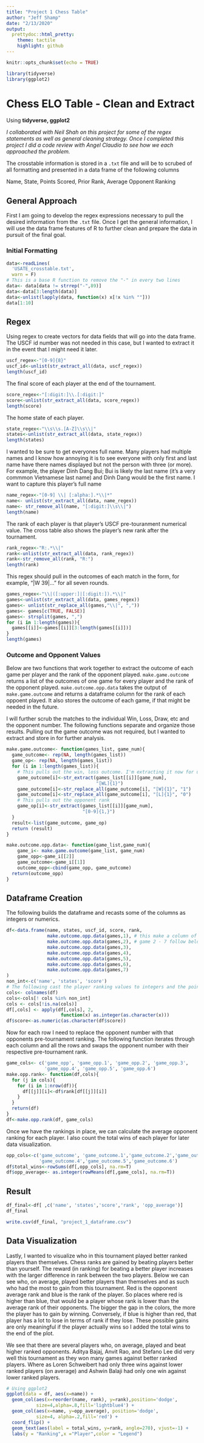 ```yaml
---
title: "Project 1 Chess Table"
author: "Jeff Shamp"
date: "2/13/2020"
output:
  prettydoc::html_pretty:
    theme: tactile
    highlight: github
---
```


```r
knitr::opts_chunk$set(echo = TRUE)
```


```r
library(tidyverse)
library(ggplot2)
```

# Chess ELO Table - Clean and Extract
Using **tidyverse, ggplot2**

_I collaborated with Neil Shah on this project for some of the regex statements as well as general cleaning strategy._
_Once I completed this project I did a code review with Angel Claudio to see how we each approached the problem._ 

The crosstable information is stored in a `.txt` file and will be to scrubed of all formatting and presented in a data frame of the following columns

Name, State, Points Scored, Prior Rank, Average Opponent Ranking

## General Approach

First I am going to develop the regex expressions necessary to pull the desired information from the `.txt` file. Once I get the general information, I will use the data frame features of R to further clean and prepare the data in pursuit of the final goal. 


### Initial Formatting

```r
data<-readLines(
  'USATE_crosstable.txt',
  warn = F)
# This is a base R function to remove the "-" in every two lines
data<- data[data != strrep("-",89)]
data<-data[3:length(data)]
data<-unlist(lapply(data, function(x) x[!x %in% ""]))
data[1:10]
```


## Regex 

Using regex to create vectors for data fields that will go into the data frame. The USCF id number was not needed in this case, but I wanted to extract it in the event that I might need it later. 

```r
uscf_regex<-"[0-9]{8}"
uscf_id<-unlist(str_extract_all(data, uscf_regex))
length(uscf_id)
```

The final score of each player at the end of the tournament. 

```r
score_regex<-"[:digit:]\\.[:digit:]"
score<-unlist(str_extract_all(data, score_regex))
length(score)
```

The home state of each player.

```r
state_regex<-"\\s\\s.[A-Z]\\s\\|"
states<-unlist(str_extract_all(data, state_regex))
length(states)
```

I wanted to be sure to get everyones full name. Many players had multiple names and I know how annoying it is to see everyone with only first and last name have there names displayed but not the person with three (or more). For example, the player Dinh Dang Bui; Bui is likely the last name (it's a very commmon Vietnamese last name) and Dinh Dang would be the first name. I want to capture this player's full name

```r
name_regex<-"[0-9] \\| [:alpha:].*\\|*"
name<- unlist(str_extract_all(data, name_regex))
name<- str_remove_all(name, "[:digit:]\\s\\|")
length(name)
```

The rank of each player is that player's USCF pre-touranment numerical value. The cross table also shows the player's new rank after the tournament. 

```r
rank_regex<-"R:.*\\|"
rank<-unlist(str_extract_all(data, rank_regex))
rank<-str_remove_all(rank, "R:")
length(rank)
```

This regex should pull in the outcomes of each match in the form, for example, "|W  39|..." for all seven rounds. 

```r
games_regex<-"\\|([:upper:]|[:digit:]).*\\|"
games<-unlist(str_extract_all(data, games_regex))
games<- unlist(str_replace_all(games,"\\|", ","))
games<- games[c(TRUE, FALSE)]
games<- strsplit(games, ",")
for (i in 1:length(games)){
  games[[i]]<-games[[i]][3:length(games[[i]])]
}
length(games)
```

### Outcome and Opponent Values

Below are two functions that work together to extract the outcome of each game per player and the rank of the opponent played. 
`make.game.outcome` returns a list of the outcomes of one game for every player and the rank of the opponent played. 
`make.outcome.opp.data` takes the output of `make.game.outcome` and returns a dataframe column for the rank of each oppoent played. It also stores the outcome of each game, if that might be needed in the future. 

I will further scrub the matches to the individual Win, Loss, Draw, etc and the opponent number. The following functions separate and organize those results. Pulling out the game outcome was not required, but I wanted to extract and store in for further analysis. 

```r
make.game.outcome<- function(games_list, game_num){
  game_outcome<- rep(NA, length(games_list))
  game_op<- rep(NA, length(games_list))
  for (i in 1:length(games_list)){
    # This pulls out the win, loss outcome. I'm extracting it now for use later.
    game_outcome[i]<-str_extract(games_list[[i]][game_num],
                                 "[WL]{1}") 
    game_outcome[i]<-str_replace_all(game_outcome[i], "[W]{1}", "1")
    game_outcome[i]<-str_replace_all(game_outcome[i], "[L]{1}", "0")
    # This pulls out the opponent rank 
    game_op[i]<-str_extract(games_list[[i]][game_num],
                            "[0-9]{1,}")
  }
  result<-list(game_outcome, game_op)
  return (result)
}
```

```r
make.outcome.opp.data<- function(game_list,game_num){
    game_i<- make.game.outcome(game_list, game_num)
    game_opp<-game_i[[2]]
    game_outcome<-game_i[[1]]
    outcome_opp<-cbind(game_opp, game_outcome)
  return(outcome_opp)
}
```

## Dataframe Creation

The following builds the dataframe and recasts some of the columns as integers or numerics.

```r
df<-data.frame(name, states, uscf_id, score, rank, 
               make.outcome.opp.data(games,1), # this make a column of the opponent played in game 1
               make.outcome.opp.data(games,2), # game 2 - 7 follow below
               make.outcome.opp.data(games,3),
               make.outcome.opp.data(games,4),
               make.outcome.opp.data(games,5),
               make.outcome.opp.data(games,6),
               make.outcome.opp.data(games,7)
)
non_int<-c('name', 'states', 'score')
# The following cast the player ranking values to integers and the point column to numeric. 
cols<- colnames(df)
cols<-cols[! cols %in% non_int]
cols <- cols[!is.na(cols)]
df[,cols] <- apply(df[,cols], 2,
                    function(x) as.integer(as.character(x)))
df$score<-as.numeric(as.character(df$score))
```

Now for each row I need to replace the opponent number with that opponents pre-tournament ranking. The following function iterates through each column and all the rows and swaps the opponent number with their respective pre-tournament rank. 

```r
game_cols<- c('game_opp', 'game_opp.1', 'game_opp.2', 'game_opp.3',
              'game_opp.4', 'game_opp.5', 'game_opp.6')
make.opp.rank<- function(df,cols){
  for (j in cols){
    for (i in 1:nrow(df)){
      df[[j]][i]<-df$rank[df[[j]][i]]
    }
  }
  return(df)
}
df<-make.opp.rank(df, game_cols)
```

Once we have the rankings in place, we can calculate the average opponent ranking for each player. I also count the total wins of each player for later data visualization. 

```r
opp_cols<-c('game_outcome', 'game_outcome.1','game_outcome.2','game_outcome.3',
            'game_outcome.4','game_outcome.5','game_outcome.6')
df$total_wins<-rowSums(df[,opp_cols], na.rm=T)
df$opp_average<- as.integer(rowMeans(df[,game_cols], na.rm=T))
```


## Result

```r
df_final<-df[ ,c('name', 'states','score','rank', 'opp_average')]
df_final
```


```r
write.csv(df_final, "project_1_dataframe.csv")
```

## Data Visualization

Lastly, I wanted to visualize who in this tournament played better ranked players than themselves. Chess ranks are gained by beating players better than yourself. The reward (in ranking) for beating a better player increases with the larger difference in rank between the two players. Below we can see who, on average, played better players than themselves and as such who had the most to gain from this tournament. Red is the opponent average rank and blue is the rank of the player. So places where red is higher than blue, that would be a player whose rank is lower than the average rank of their opponents. The bigger the gap in the colors, the more the player has to gain by winning. Conversely, if blue is higher than red, that player has a lot to lose in terms of rank if they lose. These possible gains are only meaningful if the player actually wins so I added the total wins to the end of the plot. 

We see that there are several players who, on average, played and beat higher ranked opponents. Aditya Bajaj, Anvit Rao, and Stefano Lee did very well this tournament as they won many games against better ranked players. Where as Loren Schweibert had only three wins against lower ranked players (on average) and Ashwin Balaji had only one win against lower ranked players. 

```r
# Using ggplot2
ggplot(data = df, aes(x=name)) + 
  geom_col(aes(x=reorder(name, rank), y=rank),position='dodge',
           size=4,alpha=.8,fill='lightblue4') +
  geom_col(aes(x=name, y=opp_average), position='dodge',
           size=4, alpha=.2,fill='red') +
  coord_flip() +
  geom_text(aes(label = total_wins, y=rank, angle=270), vjust=-1) +
  labs(y = "Ranking",x ="Player",color = "Legend")  
```





